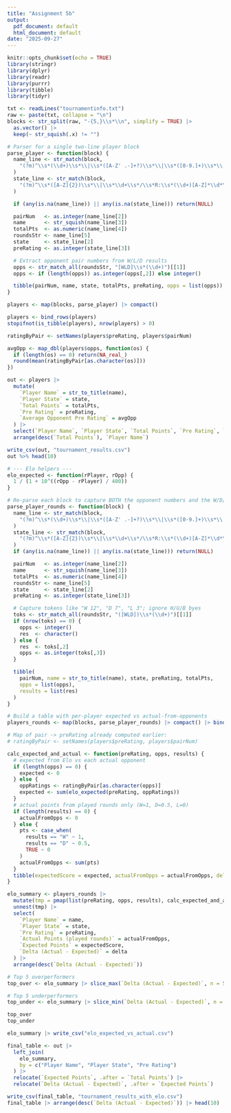 ```yaml
---
title: "Assignment 5b"
output:
  pdf_document: default
  html_document: default
date: "2025-09-27"
---
```


```r
knitr::opts_chunk$set(echo = TRUE)
library(stringr)
library(dplyr)
library(readr)
library(purrr)
library(tibble)
library(tidyr)
```


```r
txt <- readLines("tournamentinfo.txt")
raw <- paste(txt, collapse = "\n")
blocks <- str_split(raw, "-{5,}\\s*\\n", simplify = TRUE) |>
  as.vector() |>
  keep(~ str_squish(.x) != "")

# Parser for a single two-line player block
parse_player <- function(block) {
  name_line <- str_match(block,
    "(?m)^\\s*(\\d+)\\s*\\|\\s*([A-Z' .-]+?)\\s*\\|\\s*([0-9.]+)\\s*\\|(.*)\\|\\s*$"
  )
  state_line <- str_match(block,
    "(?m)^\\s*([A-Z]{2})\\s*\\|\\s*\\d+\\s*/\\s*R:\\s*(\\d+)[A-Z]*\\d*\\s*->\\s*\\d+"
  )

  if (any(is.na(name_line)) || any(is.na(state_line))) return(NULL)

  pairNum   <- as.integer(name_line[2])
  name      <- str_squish(name_line[3])
  totalPts  <- as.numeric(name_line[4])
  roundsStr <- name_line[5]
  state     <- state_line[2]
  preRating <- as.integer(state_line[3])

  # Extract opponent pair numbers from W/L/D results
  opps <- str_match_all(roundsStr, "[WLD]\\s*(\\d+)")[[1]]
  opps <- if (length(opps)) as.integer(opps[,2]) else integer()

  tibble(pairNum, name, state, totalPts, preRating, opps = list(opps))
}

players <- map(blocks, parse_player) |> compact()

players <- bind_rows(players)
stopifnot(is_tibble(players), nrow(players) > 0)

ratingByPair <- setNames(players$preRating, players$pairNum)

avgOpp <- map_dbl(players$opps, function(os) {
  if (length(os) == 0) return(NA_real_)
  round(mean(ratingByPair[as.character(os)]))
})

out <- players |>
  mutate(
    `Player Name` = str_to_title(name),
    `Player State` = state,
    `Total Points` = totalPts,
    `Pre Rating` = preRating,
    `Average Opponent Pre Rating` = avgOpp
  ) |>
  select(`Player Name`, `Player State`, `Total Points`, `Pre Rating`, `Average Opponent Pre Rating`) |>
  arrange(desc(`Total Points`), `Player Name`)

write_csv(out, "tournament_results.csv")
out %>% head(10)
```

``` r
# --- Elo helpers ---
elo_expected <- function(rPlayer, rOpp) {
  1 / (1 + 10^((rOpp - rPlayer) / 400))
}

# Re-parse each block to capture BOTH the opponent numbers and the W/D/L result letters.
parse_player_rounds <- function(block) {
  name_line <- str_match(block,
    "(?m)^\\s*(\\d+)\\s*\\|\\s*([A-Z' .-]+?)\\s*\\|\\s*([0-9.]+)\\s*\\|(.*)\\|\\s*$"
  )
  state_line <- str_match(block,
    "(?m)^\\s*([A-Z]{2})\\s*\\|\\s*\\d+\\s*/\\s*R:\\s*(\\d+)[A-Z]*\\d*\\s*->\\s*\\d+"
  )
  if (any(is.na(name_line)) || any(is.na(state_line))) return(NULL)

  pairNum   <- as.integer(name_line[2])
  name      <- str_squish(name_line[3])
  totalPts  <- as.numeric(name_line[4])
  roundsStr <- name_line[5]
  state     <- state_line[2]
  preRating <- as.integer(state_line[3])

  # Capture tokens like "W 12", "D 7", "L 3"; ignore H/U/B byes
  toks <- str_match_all(roundsStr, "([WLD])\\s*(\\d+)")[[1]]
  if (nrow(toks) == 0) {
    opps <- integer()
    res  <- character()
  } else {
    res  <- toks[,2]
    opps <- as.integer(toks[,3])
  }

  tibble(
    pairNum, name = str_to_title(name), state, preRating, totalPts,
    opps = list(opps),
    results = list(res)
  )
}

# Build a table with per-player expected vs actual-from-opponents
players_rounds <- map(blocks, parse_player_rounds) |> compact() |> bind_rows()

# Map of pair -> preRating already computed earlier:
# ratingByPair <- setNames(players$preRating, players$pairNum)

calc_expected_and_actual <- function(preRating, opps, results) {
  # expected from Elo vs each actual opponent
  if (length(opps) == 0) {
    expected <- 0
  } else {
    oppRatings <- ratingByPair[as.character(opps)]
    expected <- sum(elo_expected(preRating, oppRatings))
  }
  # actual points from played rounds only (W=1, D=0.5, L=0)
  if (length(results) == 0) {
    actualFromOpps <- 0
  } else {
    pts <- case_when(
      results == "W" ~ 1,
      results == "D" ~ 0.5,
      TRUE ~ 0
    )
    actualFromOpps <- sum(pts)
  }
  tibble(expectedScore = expected, actualFromOpps = actualFromOpps, delta = actualFromOpps - expected)
}

elo_summary <- players_rounds |>
  mutate(tmp = pmap(list(preRating, opps, results), calc_expected_and_actual)) |>
  unnest(tmp) |>
  select(
    `Player Name` = name,
    `Player State` = state,
    `Pre Rating` = preRating,
    `Actual Points (played rounds)` = actualFromOpps,
    `Expected Points` = expectedScore,
    `Delta (Actual - Expected)` = delta
  ) |>
  arrange(desc(`Delta (Actual - Expected)`))

# Top 5 overperformers
top_over <- elo_summary |> slice_max(`Delta (Actual - Expected)`, n = 5, with_ties = FALSE)

# Top 5 underperformers
top_under <- elo_summary |> slice_min(`Delta (Actual - Expected)`, n = 5, with_ties = FALSE)

top_over
top_under

```



``` r
elo_summary |> write_csv("elo_expected_vs_actual.csv")

final_table <- out |>
  left_join(
    elo_summary,
    by = c("Player Name", "Player State", "Pre Rating")
  ) |>
  relocate(`Expected Points`, .after = `Total Points`) |>
  relocate(`Delta (Actual - Expected)`, .after = `Expected Points`)

write_csv(final_table, "tournament_results_with_elo.csv")
final_table |> arrange(desc(`Delta (Actual - Expected)`)) |> head(10)
```